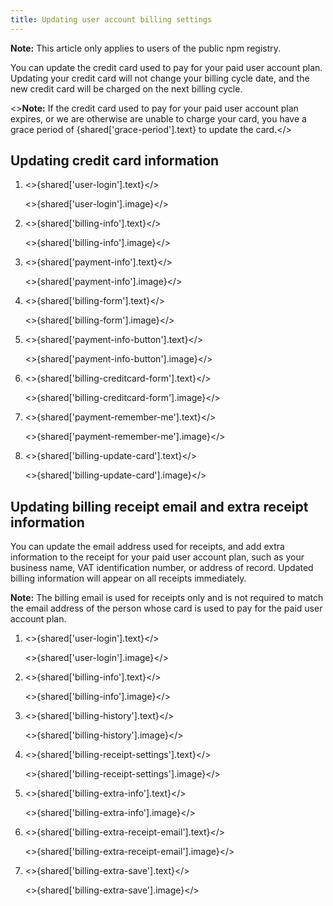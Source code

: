 ```yaml
---
title: Updating user account billing settings
---
```



<Note>

**Note:** This article only applies to users of the public npm registry.

</Note>

You can update the credit card used to pay for your paid user account plan. Updating your credit card will not change your billing cycle date, and the new credit card will be charged on the next billing cycle.

<><strong>Note:</strong> If the credit card used to pay for your paid user account plan expires, or we are otherwise are unable to charge your card, you have a grace period of {shared['grace-period'].text} to update the card.</>

## Updating credit card information

1. <>{shared['user-login'].text}</>

   <>{shared['user-login'].image}</>

2. <>{shared['billing-info'].text}</>

   <>{shared['billing-info'].image}</>

3. <>{shared['payment-info'].text}</>

   <>{shared['payment-info'].image}</>

4. <>{shared['billing-form'].text}</>

   <>{shared['billing-form'].image}</>

5. <>{shared['payment-info-button'].text}</>

   <>{shared['payment-info-button'].image}</>

6. <>{shared['billing-creditcard-form'].text}</>

   <>{shared['billing-creditcard-form'].image}</>

7. <>{shared['payment-remember-me'].text}</>

   <>{shared['payment-remember-me'].image}</>

8. <>{shared['billing-update-card'].text}</>

   <>{shared['billing-update-card'].image}</>

## Updating billing receipt email and extra receipt information

You can update the email address used for receipts, and add extra information to the receipt for your paid user account plan, such as your business name, VAT identification number, or address of record. Updated billing information will appear on all receipts immediately.

<Note>

**Note:** The billing email is used for receipts only and is not required to match the email address of the person whose card is used to pay for the paid user account plan.

</Note>

1. <>{shared['user-login'].text}</>

   <>{shared['user-login'].image}</>

2. <>{shared['billing-info'].text}</>

   <>{shared['billing-info'].image}</>

3. <>{shared['billing-history'].text}</>

   <>{shared['billing-history'].image}</>

4. <>{shared['billing-receipt-settings'].text}</>

   <>{shared['billing-receipt-settings'].image}</>

5. <>{shared['billing-extra-info'].text}</>

   <>{shared['billing-extra-info'].image}</>

6. <>{shared['billing-extra-receipt-email'].text}</>

   <>{shared['billing-extra-receipt-email'].image}</>

7. <>{shared['billing-extra-save'].text}</>

   <>{shared['billing-extra-save'].image}</>

